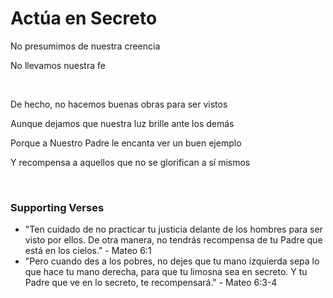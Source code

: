 # Actúa en Secreto

No presumimos de nuestra creencia

No llevamos nuestra fe

<br />

De hecho, no hacemos buenas obras para ser vistos

Aunque dejamos que nuestra luz brille ante los demás

Porque a Nuestro Padre le encanta ver un buen ejemplo

Y recompensa a aquellos que no se glorifican a sí mismos

<br />

### Supporting Verses

- "Ten cuidado de no practicar tu justicia delante de los hombres para ser visto por ellos. De otra manera, no tendrás recompensa de tu Padre que está en los cielos." - Mateo 6:1
- "Pero cuando des a los pobres, no dejes que tu mano izquierda sepa lo que hace tu mano derecha, para que tu limosna sea en secreto. Y tu Padre que ve en lo secreto, te recompensará." - Mateo 6:3-4